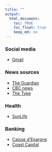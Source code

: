 ```yaml
---
title: ""
output:
  html_document:
    toc: TRUE
    toc_float: true
    keep_md: no
---
```


### Social media

- [Gmail](https://mail.google.com)

### News sources

- [The Guardian](https://www.guardian.co.uk)
- [CBC news](https://www.cbc.ca/news)
- [The Tyee](https://www.thetyee.ca)

### Health

- [SunLife](https://www.sunnet.sunlife.com/signin/mysunlife/home.wca)

### Banking

- [Caisse d'Epargne](https://www.caisse-epargne.fr/bourgogne-franche-comte)
- [Coast Capital](https://banking.coastcapitalsavings.com/LogIn.aspx)
